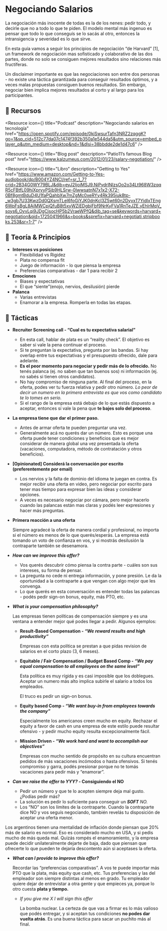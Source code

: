 
# Negociando Salarios

La negociación más inocente de todas es la de los nenes: pedir todo, y decirle que no a todo lo que te piden. El modelo mental más ingenuo es pensar que todo lo que conseguís se lo sacás al otro, entonces la intransigencia y severidad es lo que sirve.

En esta guía vamos a seguir los principios de negociación “de Harvard” [1], un framework de negociación mas sofisticado y colaborativo de las dos partes, donde no solo se consiguen mejores resultados sino relaciones más fructíferas.

Un disclaimer importante es que las negociaciones son entre dos personas - no existe una táctica garantizada para conseguir resultados óptimos, y a veces malas propuestas consiguen buenos resultados. Sin embargo, negociar bien implica mejores resultados al corto y al largo para los participantes.

<IREmbed src="https://www.youtube.com/embed/RVfvbQ_hr9M?si=dxfDX3snK3AtsvWy"/>

## 🔗 Recursos

<Resource
icon={<LinkIcon className="color-4"/>}
title="Podcast"
description="Negociando salarios en tecnología"
href="https://open.spotify.com/episode/0kiSwsurTafn3NRZ2zqggK?go=1&sp_cid=512c77da07c1474f392b350a1e544da5&utm_source=embed_player_p&utm_medium=desktop&nd=1&dlsi=38bbdde2de1d47c6"
/>

<Resource
icon={<LinkIcon className="color-4"/>}
title="Blog post"
description="Patio11’s famous Blog post"
href="https://www.kalzumeus.com/2012/01/23/salary-negotiation/"
/>

<Resource
icon={<LinkIcon className="color-4"/>}
title="Libro"
description="Getting to Yes"
href="https://www.amazon.com/Getting-to-Yes-audiobook/dp/B004YZ4NCI/ref=sr_1_7?crid=2B34G0WY79BLJ&dib=eyJ2IjoiMSJ9.NiPydrINIzsOo2o34Lt968W3zqqR5cFBtfL09hiXprvyPSjb9HLSrw-0lwwsatnN7x1x2-X72-0Bf8gmtBduD4U1faPQahbXw7mZgMc0xeRYy4Rk395iuk8tp-_w3gb7U33KwzDd0QXsmTLeI6foGiYJK0dnKcl3Z5wt60n2DyvxT7YidIxTEng6WpFsBgL8AiMWCpjQfuB8t5xyWZiEDgbjFbf9NrKyFVa1RnTeJZE.yEhlrMqV_soys6_OvvLqi9JDgCjsocHP5b2VraeWPfQ&dib_tag=se&keywords=harvard+negotiation&qid=1725041966&s=books&sprefix=harvard+negotiati,stripbooks,253&sr=1-7"
/>

## 📖 Teoría & Principios

- **Intereses vs posiciones**
    - Flexibilidad vs Rigidez
    - Plata no compensa fit
    - Juego de información - lo que piensa la empresa
    - Preferencias comparativas - dar 1 para recibir 2
- **Emociones**
    - Biases y expectativas
    - El que “siente”(enojo, nervios, desilusión) pierde
- **Palanca**
    - Varias entrevistas
    - Enamorar a la empresa. Romperla en todas las etapas.

## 🦊 Tácticas

- **Recruiter Screening call - “Cual es tu expectativa salarial”**
    - En esta call, hablar de plata es un “reality check”. El objetivo es saber si vale la pena continuar el proceso.
    - Si te preguntan la expectativa, pregunta por las bandas. Si hay overlap entre tus expectativas y el presupuesto ofrecido, dale para adelante.
    - **Es el peor momento para negociar y pedir más de lo ofrecido.** No tenés palanca (ej. no saben que tan buenos sos) ni información (ej. no sabés si tienen otros candidatos).
    - No hay compromiso de ninguna parte. Al final del proceso, en la oferta, podes ver tu fuerza relativa y pedir otro número. *Lo peor de decir un numero en la primera entrevista es que vos como candidato te lo tomes en serio.*
    - Si el rango de la empresa está debajo de lo que estás dispuesto a aceptar, entonces sí vale la pena que **te bajes solo del proceso**.
- **La empresa tiene que dar el primer paso.**
    - Antes de armar oferta te pueden preguntar una vez.
    - Generalmente acá no querés dar un número.  Esto es porque una oferta puede tener condiciones y beneficios que es mejor considerar de manera global una vez presentada la oferta (vacaciones, computadora, método de contratación y otros beneficios).
- **[Opinionated] Considerá la conversación por escrito (preferentemente por email)**
    - Los nervios y la falta de dominio del idioma te juegan en contra. Es mejor recibir una oferta en video, pero negociar por escrito para tener mas tiempo para expresar bien las ideas y considerar opciones.
    - A veces es necesario negociar por cámara, pero mejor hacerlo cuando las palancas están mas claras y podés leer expresiones y hacer más preguntas.
- **Primera reacción a una oferta**

    Siempre agradecé la oferta de manera cordial y profesional, no importa si el número es menos de lo que querés/esperás. La empresa está tomando un voto de confianza en vos, y si mostrás desilusión la contraparte también se desenamora.

- ***How can we improve this offer?***
    - Vos querés descubrir cómo piensa la contra parte - cuáles son sus intereses, su forma de pensar.
    - La pregunta no cede ni entrega información, y pone presión. Le da la oportunidad a la contraparte a que vengan con algo mejor que les convenga.
    - Lo que querés en esta conversación es entender todas las palancas - podés pedir sign-on bonus, equity, más PTO, etc.
- ***What is your compensation philosophy?***

    Las empresas tienen políticas de compensación siempre y es una ventana a entender mejor qué podes llegar a pedir. Algunos ejemplos:

    - **Result-Based Compensation - *“We reward results and high productivity”***

        Empresas con esta política se prestan a que pidas revision de salarios en el corto plazo (3, 6 meses).

    - **Equitable / Fair Compensation / Budget Based Comp - *“We pay equal compensation to all employees on the same level”***

        Esta política es muy rígida y es casi imposible que los doblegues. Aceptar un numero más alto implica subirle el salario a todos los empleados.

        El truco es pedir un sign-on bonus.

    - **Equity based Comp - *“We want buy-in from employees towards the company”***

        Especialmente los americanos creen mucho en equity. Rechazar el equity a favor de cash en una empresa de este estilo puede resultar ofensivo - y pedir mucho equity resulta excepcionalmente fácil.

    - **Mission Driven - *“We work hard and want to accomplish our objectives”***

        Empresas con mucho sentido de propósito en su cultura encuentran pedidos de más vacaciones incómodos o hasta ofensivos. Si tenés compromiso y garra, podés presionar porque no te tomás vacaciones para pedir más y “enamorar”.

- ***Can we raise the offer to YYY? -* Consiguiendo el NO**
    - Pedir un número y que te lo acepten siempre deja mal gusto. ¿Podías pedir más?
    - La solución es pedir lo suficiente para conseguir un ***SOFT** **NO*.**
    - Los “NO” son los límites de la contraparte. Cuando la contraparte dice NO y vos seguís negociando, también revelás tu disposición de aceptar una oferta menor.
<Callout emoji="⚠️">
  Los argentinos tienen una mentalidad de inflación donde piensan que 20% más de salario es normal. Eso es considerado mucho en USA, y si pedis mucho de más queda mal. Quizás rompés el enamoramiento, y la empresa puede decidir unilateralmente dejarte de baja, dado que piensan que ofrecerte lo que pueden te dejaría descontento aún si aceptases la oferta.
</Callout>

- ***What can I provide to improve this offer?***

    Recordar las “preferencias comparativas”. A vos te puede importar más PTO que la plata, más equity que cash, etc. Tus preferencias y las del empleador son siempre distintas al menos en grado. Tu empleador quiere dejar de entrevistar a otra gente y que empieces ya, porque lo otro cuesta **plata y tiempo.**

    - *If you give me X I will sign this offer*

        La bomba nuclear. La certeza de que vas a firmar es lo más valioso que podés entregar, y si aceptan tus condiciones **no podes dar vuelta atrás**. Es una buena táctica para sacar un puchito más al final.

